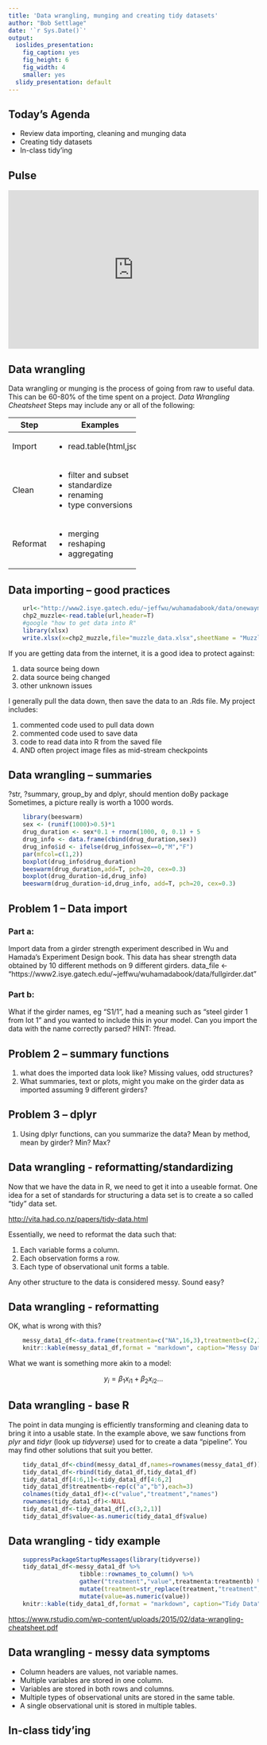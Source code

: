 ---
title: 'Data wrangling, munging and creating tidy datasets'
author: "Bob Settlage"
date: '`r Sys.Date()`'
output:
  ioslides_presentation:
    fig_caption: yes
    fig_height: 6
    fig_width: 4
    smaller: yes
  slidy_presentation: default
---

## Today's Agenda

- Review data importing, cleaning and munging data
- Creating tidy datasets
- In-class tidy'ing

## Pulse

<div style='position: relative; padding-bottom: 56.25%; padding-top: 35px; height: 0; overflow: hidden;'><iframe allowfullscreen='true' allowtransparency='true' frameborder='0' height='315' src='https://www.mentimeter.com/embed/8bf6c8e1d99f466ab625ba2c6abaf1c1/77688a5b5d39' style='position: absolute; top: 0; left: 0; width: 100%; height: 100%;' width='420'></iframe></div>

## Data wrangling

Data wrangling or munging is the process of going from raw to useful data.  This can be 60-80% of the time spent on a project.  *Data Wrangling Cheatsheet*  Steps may include any or all of the following:

+----------+-------------------------+
| Step     | Examples                |
+==========+=========================+
| Import   | - read.table(html,json) |
+----------+-------------------------+
| Clean    | - filter and subset     |
|          | - standardize           |
|          | - renaming              |
|          | - type conversions      |
+----------+-------------------------+
| Reformat | - merging               |
|          | - reshaping             |
|          | - aggregating           |
+----------+-------------------------+


## Data importing -- good practices

```{r echo=T, eval=F, tidy=TRUE, tidy.opts=list(width.cutoff=60)}
    url<-"http://www2.isye.gatech.edu/~jeffwu/wuhamadabook/data/onewaymuzzle.dat"
    chp2_muzzle<-read.table(url,header=T)
    #google "how to get data into R"
    library(xlsx)
    write.xlsx(x=chp2_muzzle,file="muzzle_data.xlsx",sheetName = "Muzzle Data",col.names = T,row.names = F)
```

If you are getting data from the internet, it is a good idea to protect against:

1. data source being down  
2. data source being changed  
3. other unknown issues  

I generally pull the data down, then save the data to an .Rds file.  My project includes:  

1. commented code used to pull data down  
2. commented code used to save data  
3. code to read data into R from the saved file  
4. AND often project image files as mid-stream checkpoints

## Data wrangling -- summaries

?str, ?summary, group_by and dplyr, should mention doBy package  
Sometimes, a picture really is worth a 1000 words.

```{r boxexample, echo=F, include=T, eval=T, fig.width=6, fig.height=4}
    library(beeswarm)
    sex <- (runif(1000)>0.5)*1
    drug_duration <- sex*0.1 + rnorm(1000, 0, 0.1) + 5
    drug_info <- data.frame(cbind(drug_duration,sex))
    drug_info$id <- ifelse(drug_info$sex==0,"M","F")
    par(mfcol=c(1,2))
    boxplot(drug_info$drug_duration)
    beeswarm(drug_duration,add=T, pch=20, cex=0.3)
    boxplot(drug_duration~id,drug_info)
    beeswarm(drug_duration~id,drug_info, add=T, pch=20, cex=0.3)
```

## Problem 1 -- Data import
### Part a:
Import data from a girder strength experiment described in Wu and Hamada's Experiment Design book.  This data has shear strength data obtained by 10 different methods on 9 different girders.
data_file <- "https://www2.isye.gatech.edu/~jeffwu/wuhamadabook/data/fullgirder.dat"

### Part b:
What if the girder names, eg "S1/1", had a meaning such as "steel girder 1 from lot 1" and you wanted to include this in your model.  Can you import the data with the name correctly parsed?  HINT: ?fread.

## Problem 2 -- summary functions
1. what does the imported data look like?  Missing values, odd structures?
2. What summaries, text or plots, might you make on the girder data as imported assuming 9 different girders? 

## Problem 3 -- dplyr
1. Using dplyr functions, can you summarize the data? Mean by method, mean by girder?  Min? Max?


## Data wrangling - reformatting/standardizing

Now that we have the data in R, we need to get it into a useable format.  One idea for a set of standards for structuring a data set is to create a so called "tidy" data set.

<http://vita.had.co.nz/papers/tidy-data.html>

Essentially, we need to reformat the data such that:  

1. Each variable forms a column.  
2. Each observation forms a row.  
3. Each type of observational unit forms a table.  

Any other structure to the data is considered messy.  Sound easy?  

## Data wrangling - reformatting 

OK, what is wrong with this? 
```{r, echo=F, eval=T}
    messy_data1_df<-data.frame(treatmenta=c("NA",16,3),treatmentb=c(2,11,1),row.names=c("John Smith","Jane Doe","Mary Johnson"),stringsAsFactors=F)
    knitr::kable(messy_data1_df,format = "markdown", caption="Messy Data")
```
  
What we want is something more akin to a model:  

$$
y_i = \beta_1 x_{i1} + \beta_2 x_{i2} ...
$$

## Data wrangling - base R  

The point in data munging is efficiently transforming and cleaning data to bring it into a usable state.  In the example above, we saw functions from _plyr_ and _tidyr_ (look up _tidyverse_) used for to create a data "pipeline".  You may find other solutions that suit you better.

```{r, echo=T, eval=F}
    tidy_data1_df<-cbind(messy_data1_df,names=rownames(messy_data1_df))
    tidy_data1_df<-rbind(tidy_data1_df,tidy_data1_df)
    tidy_data1_df[4:6,1]<-tidy_data1_df[4:6,2]
    tidy_data1_df$treatmentb<-rep(c("a","b"),each=3)
    colnames(tidy_data1_df)<-c("value","treatment","names")
    rownames(tidy_data1_df)<-NULL
    tidy_data1_df<-tidy_data1_df[,c(3,2,1)]
    tidy_data1_df$value<-as.numeric(tidy_data1_df$value)
```

## Data wrangling - tidy example

```{r, echo=T, eval=T}
    suppressPackageStartupMessages(library(tidyverse))
    tidy_data1_df<-messy_data1_df %>%
                    tibble::rownames_to_column() %>%
                    gather("treatment","value",treatmenta:treatmentb) %>%
                    mutate(treatment=str_replace(treatment,"treatment","")) %>%
                    mutate(value=as.numeric(value))
    knitr::kable(tidy_data1_df,format = "markdown", caption="Tidy Data")
```

<https://www.rstudio.com/wp-content/uploads/2015/02/data-wrangling-cheatsheet.pdf>

## Data wrangling - messy data symptoms

- Column headers are values, not variable names.
- Multiple variables are stored in one column.
- Variables are stored in both rows and columns.
- Multiple types of observational units are stored in the same table.  
- A single observational unit is stored in multiple tables.


## In-class tidy'ing
